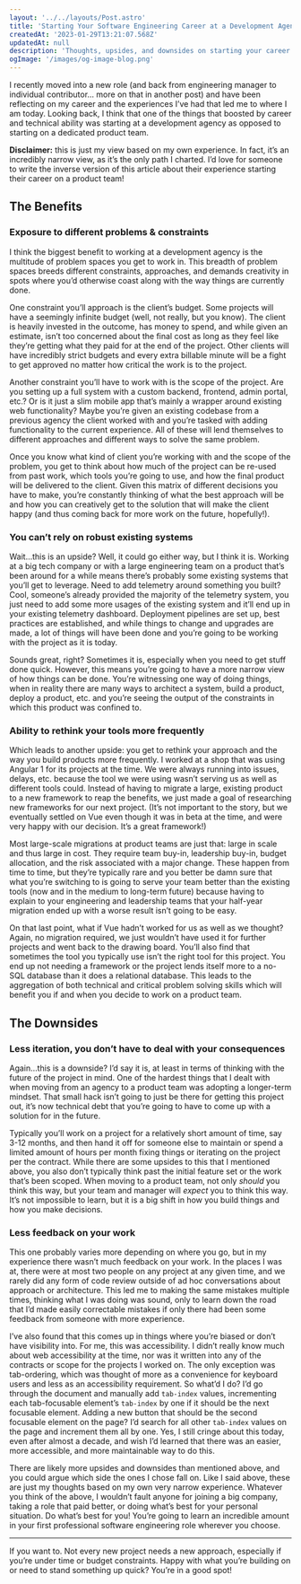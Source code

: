 ```yaml
---
layout: '../../layouts/Post.astro'
title: 'Starting Your Software Engineering Career at a Development Agency'
createdAt: '2023-01-29T13:21:07.568Z'
updatedAt: null
description: 'Thoughts, upsides, and downsides on starting your career at a development agency.'
ogImage: '/images/og-image-blog.png'
---
```



I recently moved into a new role (and back from engineering manager to individual contributor… more on that in another post)
and have been reflecting on my career and the experiences I’ve had that led me to where I am today. Looking back, I think that
one of the things that boosted by career and technical ability was starting at a development agency as opposed to starting on a dedicated product team. 

<strong>Disclaimer:</strong> this is just my view based on my own experience. In fact, it’s an incredibly narrow view,
as it’s the only path I charted. I’d love for someone to write the inverse version of this article
about their experience starting their career on a product team!

## The Benefits
### Exposure to different problems & constraints
I think the biggest benefit to working at a development agency is the multitude of problem spaces you get to work in.
This breadth of problem spaces breeds different constraints, approaches, and demands creativity in spots where you’d
otherwise coast along with the way things are currently done.

One constraint you’ll approach is the client’s budget. Some projects will have a seemingly infinite budget
(well, not really, but you know). The client is heavily invested in the outcome, has money to spend, and
while given an estimate, isn’t too concerned about the final cost as long as they feel like they’re
getting what they paid for at the end of the project. Other clients will have incredibly strict
budgets and every extra billable minute will be a fight to get approved no matter how critical
the work is to the project.

Another constraint you’ll have to work with is the scope of the project. Are you setting up a full system
with a custom backend, frontend, admin portal, etc.? Or is it just a slim mobile app that’s mainly a wrapper
around existing web functionality? Maybe you’re given an existing codebase from a previous agency the client
worked with and you’re tasked with adding functionality to the current experience. All of these will lend
themselves to different approaches and different ways to solve the same problem.

Once you know what kind of client you’re working with and the scope of the problem, you get to think about
how much of the project can be re-used from past work, which tools you’re going to use, and how the final
product will be delivered to the client. Given this matrix of different decisions you have to make, you’re
constantly thinking of what the best approach will be and how you can creatively get to the solution that
will make the client happy (and thus coming back for more work on the future, hopefully!).

### You can’t rely on robust existing systems
Wait…this is an upside? Well, it could go either way, but I think it is. Working at a big tech company or with a large engineering
team on a product that’s been around for a while means there’s probably some existing systems that you’ll get
to leverage. Need to add telemetry around something you built? Cool, someone’s already provided the majority of
the telemetry system, you just need to add some more usages of the existing system and it’ll end up in your
existing telemetry dashboard. Deployment pipelines are set up, best practices are established, and while
things to change and upgrades are made, a lot of things will have been done and you’re going to be working
with the project as it is today.

Sounds great, right? Sometimes it is, especially when you need to get stuff done quick. However, this means
you’re going to have a more narrow view of how things can be done. You’re witnessing one way of doing things,
when in reality there are many ways to architect a system, build a product, deploy a product, etc. and you’re
seeing the output of the constraints in which this product was confined to.

### Ability to rethink your tools more frequently
Which leads to another upside: you get to rethink your approach and the way you build products more frequently<FootnoteEntrypoint index={1} />.
I worked at a shop that was using Angular 1 for its projects at the time. We were always running into issues,
delays, etc. because the tool we were using wasn’t serving us as well as different tools could. Instead of
having to migrate a large, existing product to a new framework to reap the benefits, we just made a goal of
researching new frameworks for our next project. (It’s not important to the story, but we eventually settled
on Vue even though it was in beta at the time, and were very happy with our decision. It’s a great framework!)

Most large-scale migrations at product teams are just that: large in scale and thus large in cost. They require
team buy-in, leadership buy-in, budget allocation, and the risk associated with a major change. These happen
from time to time, but they’re typically rare and you better be damn sure that what you’re switching to is going
to serve your team better than the existing tools (now and in the medium to long-term future) because having to
explain to your engineering and leadership teams that your half-year migration ended up with a worse result isn’t
going to be easy.

On that last point, what if Vue hadn’t worked for us as well as we thought? Again, no migration required, we
just wouldn’t have used it for further projects and went back to the drawing board. You’ll also find that
sometimes the tool you typically use isn’t the right tool for this project. You end up not needing a framework
or the project lends itself more to a no-SQL database than it does a relational database. This leads to the
aggregation of both technical and critical problem solving skills which will benefit you if and when you
decide to work on a product team.

## The Downsides

### Less iteration, you don’t have to deal with your consequences
Again…this is a downside? I’d say it is, at least in terms of thinking with the future of the project in mind.
One of the hardest things that I dealt with when moving from an agency to a product team was adopting a
longer-term mindset. That small hack isn’t going to just be there for getting this project out, it’s now
technical debt that you’re going to have to come up with a solution for in the future.

Typically you’ll work on a project for a relatively short amount of time, say 3-12 months, and then hand it off
for someone else to maintain or spend a limited amount of hours per month fixing things or iterating on the
project per the contract. While there are some upsides to this that I mentioned above, you also don’t typically
think past the initial feature set or the work that’s been scoped. When moving to a product team, not only _should_
you think this way, but your team and manager will _expect_ you to think this way. It’s not impossible to learn,
but it is a big shift in how you build things and how you make decisions.

### Less feedback on your work
This one probably varies more depending on where you go, but in my experience there wasn’t much feedback on
your work. In the places I was at, there were at most two people on any project at any given time, and we rarely did
any form of code review outside of ad hoc conversations about approach or architecture. This led me to making
the same mistakes multiple times, thinking what I was doing was sound, only to learn down the road that I’d
made easily correctable mistakes if only there had been some feedback from someone with more experience.

I’ve also found that this comes up in things where you’re biased or don’t have visibility into. For me, this was
accessibility. I didn’t really know much about web accessibility at the time, nor was it written into any of the
contracts or scope for the projects I worked on. The only exception was tab-ordering, which was thought of more
as a convenience for keyboard users and less as an accessibility requirement. So what’d I do? I’d go through the
document and manually add <code>tab-index</code> values, incrementing each tab-focusable element’s <code>tab-index</code> by one if it
should be the next focusable element. Adding a new button that should be the second focusable element on the page?
I’d search for all other <code>tab-index</code> values on the page and increment them all by one. Yes, I still cringe about
this today, even after almost a decade, and wish I’d learned that there was an easier, more accessible, and more
maintainable way to do this.

There are likely more upsides and downsides than mentioned above, and you could argue which side the ones I chose fall on.
Like I said above, these are just my thoughts based on my own very narrow experience.
Whatever you think of the above, I wouldn’t fault anyone for joining a big company, taking a role that paid
better, or doing what’s best for your personal situation. Do what’s best for you! You’re going to learn an
incredible amount in your first professional software engineering role wherever you choose.

<hr />

<Footnote index={1}>
    If you want to. Not every new project needs a new approach, especially if you’re under time or budget
    constraints. Happy with what you’re building on or need to stand something up quick? You’re in a good spot!
</Footnote>


